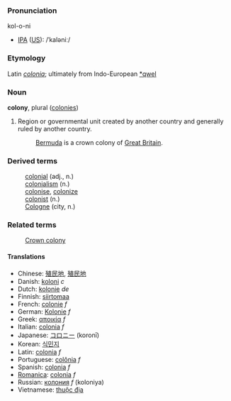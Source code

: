 ===Pronunciation===
kol-o-ni
*[[International Phonetic Alphabet|IPA]] ([[w:American English|US]]): /ˈkaləniː/

===Etymology===
Latin ''[[colonia]]''; ultimately from Indo-European [[*qwel]]

===Noun===
'''colony''', plural ([[colonies]])

# Region or governmental unit created by another country and generally ruled by another country.
#:[[Bermuda]] is a crown colony of [[Great Britain]].

===Derived terms===
:[[colonial]] (adj., n.)
:[[colonialism]] (n.)
:[[colonise]], [[colonize]]
:[[colonist]] (n.)
:[[Cologne]] (city, n.)

===Related terms===
:[[Crown colony]]

====Translations====
* Chinese: [[殖民地]], [[殖民地]]
* Danish: [[koloni]] ''c''
* Dutch: [[kolonie]] ''de''
* Finnish: [[siirtomaa]]
* French: [[colonie]] ''f''
* German: [[Kolonie]] ''f''
* Greek: [[αποικία]] ''f''
* Italian: [[colonia]] ''f''
* Japanese: [[コロニー]] (koronī)
* Korean: [[식민지]]
* Latin: [[colonia]] ''f''
* Portuguese: [[colônia]] ''f''
* Spanish: [[colonia]] ''f''
* [[Romanica]]: [[colonia]] ''f''
* Russian: [[колония]] ''f'' (koloniya)
* Vietnamese: [[thuộc địa]]